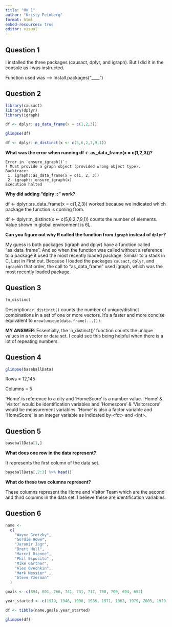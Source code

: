 ```yaml
---
title: "HW 1"
author: "Kristy Feinberg"
format: html
embed-resources: true
editor: visual
---
```


## Question 1

I installed the three packages (causact, dplyr, and igraph). But I did it in the console as I was instructed.

Function used was --\> Install.packages("\_\_\_\_")\

## Question 2

```r
library(causact)
library(dplyr)
library(igraph)

df <- dplyr::as_data_frame(x = c(1,2,3))

glimpse(df)

df <- dplyr::n_distinct(x <- c(5,6,2,7,9,1))

```

**What was the error when running df \<- as_data_frame(x = c(1,2,3))?**

```         
Error in `ensure_igraph()`:
! Must provide a graph object (provided wrong object type).
Backtrace:
 1. igraph::as_data_frame(x = c(1, 2, 3))
 2. igraph:::ensure_igraph(x)
Execution halted
```

**Why did adding "dplry ::" work?**

df \<- dplyr::as_data_frame(x = c(1,2,3)) worked because we indicated which package the function is coming from.

df \<- dplyr::n_distinct(x \<- c(5,6,2,7,9,1)) counts the number of elements. Value shown in global environment is 6L.

**Can you figure out why R called the function from `igraph` instead of `dplyr`?**

My guess is both packages (igraph and dplyr) have a function called "as_data_frame". And so when the function was called without a reference to a package it used the most recently loaded package. Similar to a stack in C, Last in First out. Because I loaded the packages `causact`, `dplyr`, and `igraph`in that order, the call to "as_data_frame" used igraph, which was the most recently loaded package.

## Question 3

```r
?n_distinct
```

Description: `n_distinct()` counts the number of unique/distinct combinations in a set of one or more vectors. It's a faster and more concise equivalent to `nrow(unique(data.frame(...)))`.

**MY ANSWER**: Essentially, the 'n_distinct()' function counts the unique values in a vector or data set. I could see this being helpful when there is a lot of repeating numbers.

## Question 4

```r
glimpse(baseballData)
```

Rows = 12,145

Columns = 5

'Home' is reference to a city and 'HomeScore' is a number value. 'Home' & 'visitor' would be identification variables and 'Homescore' & 'Visitorscore' would be measurement variables. 'Home' is also a factor variable and 'HomeScore' is an integer variable as indicated by \<fct\> and \<int\>.

## Question 5

```r
baseballData[1,]
```

**What does one row in the data represent?**

It represents the first column of the data set.

```r
baseballData[,2:3] %>% head()
```

**What do these two columns represent?**

These columns represent the Home and Visitor Team which are the second and third columns in the data set. I believe these are identification variables.

## Question 6

```r
name <-
  c(
    "Wayne Gretzky",
    "Gordie Howe",
    "Jaromir Jagr",
    "Brett Hull",
    "Marcel Dionne",
    "Phil Esposito" ,
    "Mike Gartner",
    "Alex Ovechkin",
    "Mark Messier" ,
    "Steve Yzerman"
  )

goals <- c(894, 801, 766, 741, 731, 717, 708, 700, 694, 692)

year_started <- c(1979, 1946, 1990, 1986, 1971, 1963, 1979, 2005, 1979, 1983)

df <- tibble(name,goals,year_started) 

glimpse(df)
```
